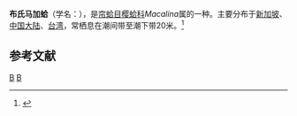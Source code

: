 {{Speciesbox
| taxon = Macalina bruguieri
| binomial_authority = (Hanley, 1844)
}}
'''布氏马加蛤'''（学名：''{{lang|la|Macalina bruguieri}}''），是[[帘蛤目|帘蛤目]][[櫻蛤總科|樱蛤科]]''Macalina''属的一种。主要分布于[[新加坡|新加坡]]、[[中国大陆|中国大陆]]、[[台湾|台湾]]，常栖息在潮间带至潮下带20米。<ref>{{cite web|url=http://shell.sinica.edu.tw/chinese/shellbase_detail.php?science_no=2585|title=国际贝库：布氏马加蛤|publisher=台湾贝类资料库|accessdate=2009-08-11|archive-date=2016-03-04|archive-url=https://web.archive.org/web/20160304205321/http://shell.sinica.edu.tw/chinese/shellbase_detail.php?science_no=2585|dead-url=no}}</ref>

== 参考文献 ==
{{reflist}}

{{taxonbar}}
[[Category:_1844年描述的动物|B]]
[[Category:樱蛤科|B]]